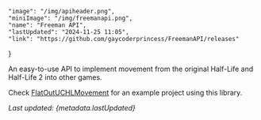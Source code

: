     "image": "/img/apiheader.png",
    "miniImage": "/img/freemanapi.png",
    "name": "Freeman API",
    "lastUpdated": "2024-11-25 11:05",
    "link": "https://github.com/gaycoderprincess/FreemanAPI/releases"
}

An easy-to-use API to implement movement from the original Half-Life and Half-Life 2 into other games.

Check [FlatOutUCHLMovement](https://gaycoderprincess.github.io/project/fouc-hlmov) for an example project using this library.

_Last updated: {metadata.lastUpdated}_